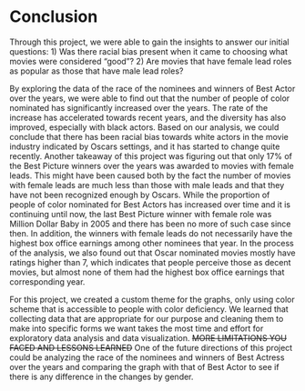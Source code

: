 # Conclusion

Through this project, we were able to gain the insights to answer our initial questions:
1)	Was there racial bias present when it came to choosing what movies were considered “good”? 
2)	Are movies that have female lead roles as popular as those that have male lead roles?

By exploring the data of the race of the nominees and winners of Best Actor over the years, we were able to find out that the number of people of color nominated has significantly increased over the years. The rate of the increase has accelerated towards recent years, and the diversity has also improved, especially with black actors. Based on our analysis, we could conclude that there has been racial bias towards white actors in the movie industry indicated by Oscars settings, and it has started to change quite recently. Another takeaway of this project was figuring out that only 17% of the Best Picture winners over the years was awarded to movies with female leads. This might have been caused both by the fact the number of movies with female leads are much less than those with male leads and that they have not been recognized enough by Oscars. While the proportion of people of color nominated for Best Actors has increased over time and it is continuing until now, the last Best Picture winner with female role was Million Dollar Baby in 2005 and there has been no more of such case since then. In addition, the winners with female leads do not necessarily have the highest box office earnings among other nominees that year. In the process of the analysis, we also found out that Oscar nominated movies mostly have ratings higher than 7, which indicates that people perceive those as decent movies, but almost none of them had the highest box office earnings that corresponding year. 

For this project, we created a custom theme for the graphs, only using color scheme that is accessible to people with color deficiency. We learned that collecting data that are appropriate for our purpose and cleaning them to make into specific forms we want takes the most time and effort for exploratory data analysis and data visualization. ~~MORE LIMITATIONS YOU FACED AND LESSONS LEARNED~~
One of the future directions of this project could be analyzing the race of the nominees and winners of Best Actress over the years and comparing the graph with that of Best Actor to see if there is any difference in the changes by gender. 
